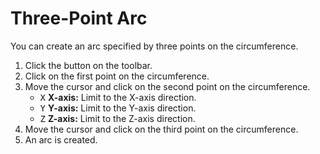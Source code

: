 
# Three-Point Arc

<Reference shortcut='' command='Three-Point Arc' button='Toolbar' />

You can create an arc specified by three points on the circumference.

1. Click the button <ButtonIcon type="button-three-point-arc" /> on the toolbar.
2. Click on the first point on the circumference.
3. Move the cursor and click on the second point on the circumference.
   - <kbd>X</kbd> **X-axis:** Limit to the X-axis direction.
   - <kbd>Y</kbd> **Y-axis:** Limit to the Y-axis direction.
   - <kbd>Z</kbd> **Z-axis:** Limit to the Z-axis direction.
4. Move the cursor and click on the third point on the circumference.
5. An arc is created.





